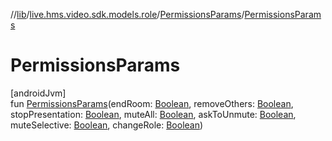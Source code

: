 //[lib](../../../index)/[live.hms.video.sdk.models.role](../index)/[PermissionsParams](index)/[PermissionsParams](-permissions-params)

# PermissionsParams

[androidJvm]\
fun [PermissionsParams](-permissions-params)(endRoom: [Boolean](https://kotlinlang.org/api/latest/jvm/stdlib/kotlin/-boolean/index.html), removeOthers: [Boolean](https://kotlinlang.org/api/latest/jvm/stdlib/kotlin/-boolean/index.html), stopPresentation: [Boolean](https://kotlinlang.org/api/latest/jvm/stdlib/kotlin/-boolean/index.html), muteAll: [Boolean](https://kotlinlang.org/api/latest/jvm/stdlib/kotlin/-boolean/index.html), askToUnmute: [Boolean](https://kotlinlang.org/api/latest/jvm/stdlib/kotlin/-boolean/index.html), muteSelective: [Boolean](https://kotlinlang.org/api/latest/jvm/stdlib/kotlin/-boolean/index.html), changeRole: [Boolean](https://kotlinlang.org/api/latest/jvm/stdlib/kotlin/-boolean/index.html))
